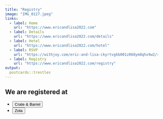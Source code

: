 ```yaml
---
title: "Registry"
image: "IMG_0127.jpeg"
links:
  - label: Home
    url: "https://www.ericandlisa2022.com"
  - label: Details
    url: "https://www.ericandlisa2022.com/details"
  - label: Hotel
    url: "https://www.ericandlisa2022.com/hotel"
  - label: RSVP
    url: "https://withjoy.com/eric-and-lisa-ckyrtvgkb001z068ym8qhx9w2/rsvp?referrer=rsvpButton"
  - label: Registry
    url: "https://www.ericandlisa2022.com/registry"
output:
  postcards::trestles
---
```




## We are registered at

<div class="mx-auto text-center">
<div class="p-2">
<ul class="list-inline"><li class="list-inline-item"><a href="https://www.crateandbarrel.com/gift-registry/lisa-doi-and-eric-langowski/r6444794"><button class="btn btn-outline-dark mb-2" type="button">Crate & Barrel</button></a></li><li class="list-inline-item"><a href="https://www.zola.com/registry/lisaandericjune25"><button class="btn btn-outline-dark mb-2" type="button">Zola</button></a></li></ul>
</div>
</div>